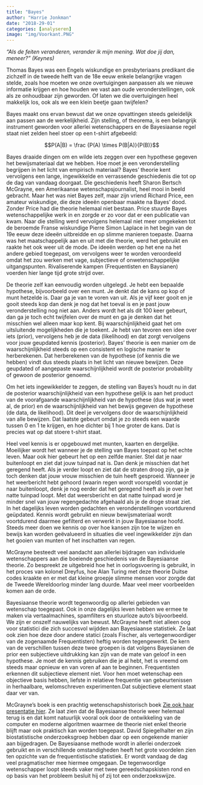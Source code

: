```yaml
---
title: "Bayes"
author: "Harrie Jonkman"
date: "2018-29-01"
categories: [analyseren]
image: "img/Voorkant.PNG"
---
```



*"Als de feiten veranderen, verander ik mijn mening. Wat doe jij dan, meneer?" (Keynes)* 



Thomas Bayes was een Engels wiskundige en presbyteriaans predikant die zichzelf in de tweede helft van de 18e eeuw enkele belangrijke vragen stelde, zoals hoe moeten we onze overtuigingen aanpassen als we nieuwe informatie krijgen en hoe houden we vast aan oude veronderstellingen, ook als ze onhoudbaar zijn geworden. Of laten we die overtuigingen heel makkelijk los, ook als we een klein beetje gaan twijfelen? 

Bayes maakt ons ervan bewust dat we onze opvattingen steeds geleidelijk aan passen aan de werkelijkheid. Zijn stelling, of theorema, is een belangrijk instrument geworden voor allerlei wetenschappers en de Bayesiaanse regel staat niet zelden heel stoer op een t-shirt afgebeeld:

$$P(A|B) = \frac {P(A) \times P(B|A)}{P(B)}$$


Bayes draaide dingen om en wilde iets zeggen over een hypothese gegeven het bewijsmateriaal dat we hebben. Hoe moet je een veronderstelling begrijpen in het licht van empirisch materiaal? Bayes' theorie kent vervolgens een lange, ingewikkelde en verrassende geschiedenis die tot op de dag van vandaag doorgaat. Die geschiedenis heeft Sharon Bertsch McGrayne, een Amerikaanse wetenschapsjournalist, heel mooi in beeld gebracht. Maar het was niet Bayes zelf, maar zijn vriend Richard Price, een amateur wiskundige, die deze ideeën openbaar maakte na Bayes' dood. Zonder Price had die theorie helemaal niet bestaan. Price stuurde Bayes wetenschappelijke werk in en zorgde er zo voor dat er een publicatie van kwam. Naar die stelling werd vervolgens helemaal niet meer omgekeken tot de beroemde Franse wiskundige Pierre Simon Laplace in het begin van de 19e eeuw deze ideeën uitbreidde en op slimme manieren toepaste. Daarna was het maatschappelijk aan en uit met die theorie, werd het gebruikt en raakte het ook weer uit de mode. De ideeën werden op het ene na het andere gebied toegepast, om vervolgens weer te worden veroordeeld omdat het zou werken met vage, subjectieve of onwetenschappelijke uitgangspunten. Rivaliserende kampen (Frequentisten en Baysianen) voerden hier lange tijd grote strijd over.


 
De theorie zelf kan eenvoudig worden uitgelegd. Je hebt een bepaalde hypothese, bijvoorbeeld over een munt. Je denkt dat de kans op kop of munt hetzelde is. Daar ga je van te voren van uit. Als je vijf keer gooit en je gooit steeds kop dan denk je nog dat het toeval is en je past jouw veronderstelling nog niet aan. Anders wordt het als dit 100 keer gebeurt, dan ga je toch echt twijfelen over de munt en ga je denken dat het misschien wel alleen maar kop kent. Bij waarschijnlijkheid gaat het om uitsluitende mogelijkheden die je toekent. Je hebt van tevoren een idee over iets (prior), vervolgens heb je de data (likelihood) en dat zorgt vervolgens voor jouw geupdated kennis (posterior). Bayes' theorie is een manier om de waarschijnlijkheid steeds op een consistent en logische manier te herberekenen. Dat herberekenen van de hypothese (of kennis die we hebben) vindt dus steeds plaats in het licht van nieuwe bewijzen. Deze geupdated of aangepaste waarschijnlijkheid wordt de posterior probability of gewoon de posterior genoemd. 

Om het iets ingewikkelder te zeggen, de stelling van Bayes's houdt nu in dat de posterior waarschijnlijkheid van een hypothese gelijk is aan het product van de voorafgaande waarschijnlijkheid van de hypothese (dus wat je weet al, de prior) en de waarschijnlijkheid van het bewijs gegeven de hypothese (de data, de likelihood). Dit deel je vervolgens door de waarschijnlijkheid van alle bewijzen. Dat laatste gebeurt omdat je zo steeds een waarde tussen 0 en 1 te krijgen, en hoe dichter bij 1 hoe groter de kans. Dat is precies wat op dat stoere t-shirt staat.


Heel veel kennis is er opgebouwd met munten, kaarten en dergelijke. Moeilijker wordt het wanneer je de stelling van Bayes toepast op het echte leven. Maar ook hier gebeurt het op een zelfde manier. Stel dat je naar buitenloopt en ziet dat jouw tuinpad nat is. Dan denk je misschien dat het geregend heeft. Als je verder loopt en ziet dat de straten droog zijn, ga je toch denken dat jouw vrouw misschien de tuin heeft gesproeid. Wanneer je het weerbericht hebt gehoord (waarin regen wordt voorspeld) voordat je naar buitenloopt, denk je nog eerder dat het geregend heeft als je over het natte tuinpad loopt. Met dat weersbericht en dat natte tuinpad word je minder snel van jouw regengedachte afgehaald als je de droge straat ziet. In het dagelijks leven worden gedachten en veronderstellingen voortdurend geüpdated. Kennis wordt gebruikt en nieuw bewijsmateriaal wordt voortdurend daarmee gefilterd en verwerkt in jouw Bayesiaanse hoofd. Steeds meer doen we kennis op over hoe kansen zijn toe te wijzen en bewijs kan worden geëvalueerd in situaties die veel ingewikkelder zijn dan het gooien van munten of het inschatten van regen. 

McGrayne besteedt veel aandacht aan allerlei bijdragen van individuele wetenschappers aan die boeiende geschiedenis van de Bayesiaanse theorie. Zo bespreekt ze uitgebreid hoe het in oorlogsvoering is gebruikt, in het proces van kolonel Dreyfus, hoe Alan Turing met deze theorie Duitse codes kraakte en er met dat kleine groepje slimme mensen voor zorgde dat de Tweede Wereldoorlog minder lang duurde. Maar veel meer voorbeelden komen aan de orde.

Bayesiaanse theorie wordt tegenwoordig op allerlei gebieden van wetenschap toegepast. Ook in onze dagelijks leven hebben we ermee te maken via vertaalmachines, spamfilters en stuurloze auto's bijvoorbeeld. We zijn er onszelf nauwelijks van bewust. McGrayne heeft niet alleen oog voor statistici die zich succesvol wijdden aan Bayesiaanse statistiek. Ze laat ook zien hoe deze door andere statici (zoals Fischer, als vertegenwoordiger van de zogenaamde Frequentisten) heftig worden tegengewerkt. De kern van de verschillen tussen deze twee groepen is dat volgens Bayesianen de prior een subjectieve uitdrukking kan zijn van de mate van geloof in een hypothese. Je moet de kennis gebruiken die je al hebt, het is vreemd om steeds maar opnieuw en van voren af aan te beginnen. Frequentisten erkennen dit subjectieve element niet. Voor hen moet wetenschap een objectieve basis hebben, liefste in relatieve frequentie van gebeurtenissen in herhaalbare, welomschreven experimenten.Dat subjectieve element staat daar ver van.  

McGrayne's boek is een prachtig wetenschapshistorisch boek [Zie ook haar presentatie hier](https://www.youtube.com/watch?v=8oD6eBkjF9o). Ze laat zien dat de Bayesiaanse theorie weer helemaal terug is en dat komt natuurlijk vooral ook door de ontwikkeling van de computer en moderne algoritmen waarmee de theorie niet enkel theorie blijft maar ook praktisch kan worden toegepast. David Spiegelhalter en zijn biostatistische onderzoeksgroep hebben daar op een ongekende manier aan bijgedragen. De Bayesiaanse methode wordt in allerlei onderzoek gebruikt en in verschillende omstandigheden heeft het grote voordelen zien ten opzichte van de frequentistische statistiek. Er wordt vandaag de dag veel pragmatischer mee hiermee omgegaan. De tegenwoordige wetenschapper loopt steeds vaker met twee gereedschapskisten rond en op basis van het probleem besluit hij of zij tot een onderzoekswijze.

